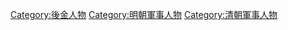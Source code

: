 [[Category:後金人物|Category:後金人物]]
[[Category:明朝軍事人物|Category:明朝軍事人物]]
[[Category:清朝軍事人物|Category:清朝軍事人物]]